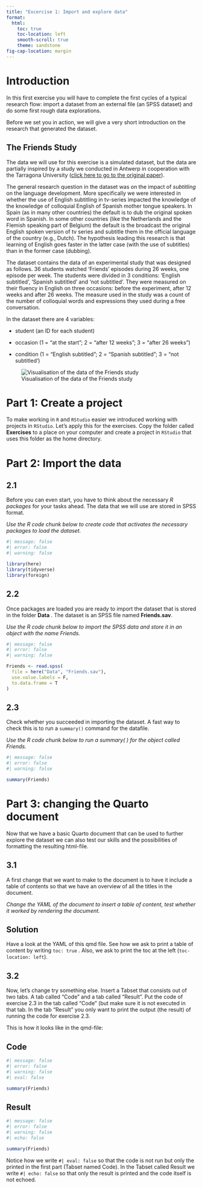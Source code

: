 ```yaml
---
title: "Excercise 1: Import and explore data"
format:
  html:
    toc: true
    toc-location: left
    smooth-scroll: true
    theme: sandstone
fig-cap-location: margin
---
```


# Introduction

In this first exercise you will have to complete the first cycles of a typical research flow: import a dataset from an external file (an SPSS dataset) and do some first rough data explorations.

Before we set you in action, we will give a very short introduction on the research that generated the dataset.

## The Friends Study

The data we will use for this exercise is a simulated dataset, but the data are partially inspired by a study we conducted in Antwerp in cooperation with the Tarragona University ([click here to go to the original paper](https://d1wqtxts1xzle7.cloudfront.net/39743353/Frumuselu_et_al_2015_television_series_inside_the_EFL_classroom-with-cover-page-v2.pdf?Expires=1668703076&Signature=WQvUMafz0MLPTYUTm3dAX4HfepsqUznC2NCHIPVOTuw2ZGLUSgFdxEe6x-VhZrOA39C8qSrMS3qa8QWd2T4Jw0GasZVF9ddU6YJAVGvdOpOYBXY2nCuC1kvcEaJk91IeE0HGm~CP6d4CqJzrKQJ-iYhaGWjNr48PghBhOEKwFJ2Rs7TyZDriqq071TNAxOsT59DcHg7nxUQgnxAp7St6QKwlySf0ULbuowEishhWzJ2txQnchd8TTzqb5PJ2h2MfPB8hlp6PJpHfV7x6FFh6uB6yUaw7u6yffacMV1xElEBPJaHPrz4FSw41IZwOUq4YvWl-6MiZno44DO6CPvHXdg__&Key-Pair-Id=APKAJLOHF5GGSLRBV4ZA)).

The general research question in the dataset was on the impact of *subtitling* on the language development. More specifically we were interested in whether the use of English subtitling in tv-series impacted the knowledge of the knowledge of colloquial English of Spanish mother tongue speakers. In Spain (as in many other countries) the default is to dub the original spoken word in Spanish. In some other countries (like the Netherlands and the Flemish speaking part of Belgium) the default is the broadcast the original English spoken version of tv series and subtitle them in the official language of the country (e.g., Dutch). The hypothesis leading this research is that learning of English goes faster in the latter case (with the use of subtitles) than in the former case (dubbing).

The dataset contains the data of an experimental study that was designed as follows. 36 students watched 'Friends' episodes during 26 weeks, one episode per week. The students were divided in 3 conditions: 'English subtitled', 'Spanish subtitled' and 'not subtitled'. They were measured on their fluency in English on three occasions: before the experiment, after 12 weeks and after 26 weeks. The measure used in the study was a count of the number of colloquial words and expressions they used during a free conversation.

In the dataset there are 4 variables:

-   student (an ID for each student)

-   occasion (1 = "at the start"; 2 = "after 12 weeks"; 3 = "after 26 weeks")

-   condition (1 = "English subtitled"; 2 = "Spanish subtitled"; 3 = "not subtitled')

![Visualisation of the data of the Friends study](img/visualisation_challenge.png){#fig-friends}

# Part 1: Create a project

To make working in `R` and `RStudio` easier we introduced working with projects in `RStudio`. Let's apply this for the exercises. Copy the folder called **Exercises** to a place on your computer and create a project in `RStudio` that uses this folder as the home directory.

# Part 2: Import the data

## 2.1

Before you can even start, you have to think about the necessary *R packages* for your tasks ahead. The data that we will use are stored in SPSS format.

*Use the R code chunk below to create code that activates the necessary packages to load the dataset.*

```r
#| message: false
#| error: false
#| warning: false

library(here)
library(tidyverse)
library(foreign)
```

## 2.2

Once packages are loaded you are ready to import the dataset that is stored in the folder **Data** . The dataset is an SPSS file named **Friends.sav**.

*Use the R code chunk below to import the SPSS data and store it in an object with the name Friends.*

```r
#| message: false
#| error: false
#| warning: false

Friends <- read.spss(
  file = here("Data", "Friends.sav"),
  use.value.labels = F,
  to.data.frame = T
)
```

## 2.3

Check whether you succeeded in importing the dataset. A fast way to check this is to run a `summary()` command for the datafile.

*Use the R code chunk below to run a summary( ) for the object called Friends.*

```r
#| message: false
#| error: false
#| warning: false

summary(Friends)
```

# Part 3: changing the Quarto document

Now that we have a basic Quarto document that can be used to further explore the dataset we can also test our skills and the possibilities of formatting the resulting html-file.

## 3.1

A first change that we want to make to the document is to have it include a table of contents so that we have an overview of all the titles in the document.

*Change the YAML of the document to insert a table of content, test whether it worked by rendering the document.*

::: callout-note
## Solution

Have a look at the YAML of this qmd file. See how we ask to print a table of content by writing `toc: true` . Also, we ask to print the toc at the left (`toc-location: left`).
:::

## 3.2

Now, let's change try something else. Insert a Tabset that consists out of two tabs. A tab called "Code" and a tab called "Result". Put the code of exercise 2.3 in the tab called "Code" (but make sure it is not executed in that tab. In the tab "Result" you only want to print the output (the result) of running the code for exercise 2.3.

This is how it looks like in the qmd-file:

::: panel-tabset
## Code

```r
#| message: false
#| error: false
#| warning: false
#| eval: false

summary(Friends)
```

## Result

```r
#| message: false
#| error: false
#| warning: false
#| echo: false

summary(Friends)
```
:::

Notice how we write `#| eval: false` so that the code is not run but only the printed in the first part (Tabset named Code). In the Tabset called Result we write `#| echo: false` so that only the result is printed and the code itself is not echoed.
